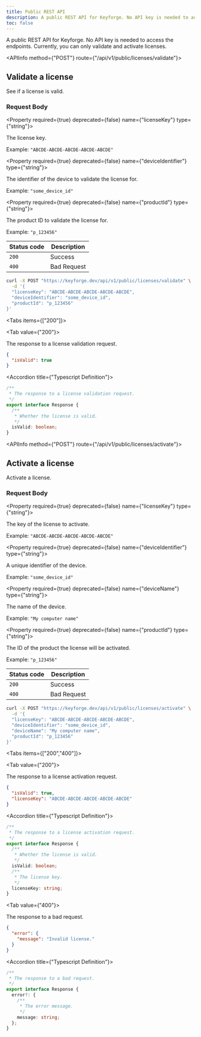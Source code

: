 ```yaml
---
title: Public REST API
description: A public REST API for Keyforge. No API key is needed to access the endpoints. Currently, you can only validate and activate licenses.
toc: false
---
```



A public REST API for Keyforge. No API key is needed to access the endpoints. Currently, you can only validate and activate licenses.

<Root>

<API>

<APIInfo method={"POST"} route={"/api/v1/public/licenses/validate"}>

## Validate a license

See if a license is valid.

### Request Body



<Property required={true} deprecated={false} name={"licenseKey"} type={"string"}>

The license key.

<span>Example:  `"ABCDE-ABCDE-ABCDE-ABCDE-ABCDE"`</span>

</Property>

<Property required={true} deprecated={false} name={"deviceIdentifier"} type={"string"}>

The identifier of the device to validate the license for.

<span>Example:  `"some_device_id"`</span>

</Property>

<Property required={true} deprecated={false} name={"productId"} type={"string"}>

The product ID to validate the license for.

<span>Example:  `"p_123456"`</span>

</Property>

| Status code | Description |
| ----------- | ----------- |
| `200` | Success |
| `400` | Bad Request |

</APIInfo>

<APIExample>

```bash title="curl"
curl -X POST "https://keyforge.dev/api/v1/public/licenses/validate" \
  -d '{
  "licenseKey": "ABCDE-ABCDE-ABCDE-ABCDE-ABCDE",
  "deviceIdentifier": "some_device_id",
  "productId": "p_123456"
}'
```

<Tabs items={["200"]}>

<Tab value={"200"}>

The response to a license validation request.

```json title="Example Response"
{
  "isValid": true
}
```

<Accordions>

<Accordion title={"Typescript Definition"}>

```ts
/**
 * The response to a license validation request.
 */
export interface Response {
  /**
   * Whether the license is valid.
   */
  isValid: boolean;
}

```

</Accordion>

</Accordions>

</Tab>

</Tabs>

</APIExample>

</API>

<API>

<APIInfo method={"POST"} route={"/api/v1/public/licenses/activate"}>

## Activate a license

Activate a license.

### Request Body



<Property required={true} deprecated={false} name={"licenseKey"} type={"string"}>

The key of the license to activate.

<span>Example:  `"ABCDE-ABCDE-ABCDE-ABCDE-ABCDE"`</span>

</Property>

<Property required={true} deprecated={false} name={"deviceIdentifier"} type={"string"}>

A unique identifier of the device.

<span>Example:  `"some_device_id"`</span>

</Property>

<Property required={true} deprecated={false} name={"deviceName"} type={"string"}>

The name of the device.

<span>Example:  `"My computer name"`</span>

</Property>

<Property required={true} deprecated={false} name={"productId"} type={"string"}>

The ID of the product the license will be activated.

<span>Example:  `"p_123456"`</span>

</Property>

| Status code | Description |
| ----------- | ----------- |
| `200` | Success |
| `400` | Bad Request |

</APIInfo>

<APIExample>

```bash title="curl"
curl -X POST "https://keyforge.dev/api/v1/public/licenses/activate" \
  -d '{
  "licenseKey": "ABCDE-ABCDE-ABCDE-ABCDE-ABCDE",
  "deviceIdentifier": "some_device_id",
  "deviceName": "My computer name",
  "productId": "p_123456"
}'
```

<Tabs items={["200","400"]}>

<Tab value={"200"}>

The response to a license activation request.

```json title="Example Response"
{
  "isValid": true,
  "licenseKey": "ABCDE-ABCDE-ABCDE-ABCDE-ABCDE"
}
```

<Accordions>

<Accordion title={"Typescript Definition"}>

```ts
/**
 * The response to a license activation request.
 */
export interface Response {
  /**
   * Whether the license is valid.
   */
  isValid: boolean;
  /**
   * The license key.
   */
  licenseKey: string;
}

```

</Accordion>

</Accordions>

</Tab>

<Tab value={"400"}>

The response to a bad request.

```json title="Example Response"
{
  "error": {
    "message": "Invalid license."
  }
}
```

<Accordions>

<Accordion title={"Typescript Definition"}>

```ts
/**
 * The response to a bad request.
 */
export interface Response {
  error?: {
    /**
     * The error message.
     */
    message: string;
  };
}

```

</Accordion>

</Accordions>

</Tab>

</Tabs>

</APIExample>

</API>

</Root>